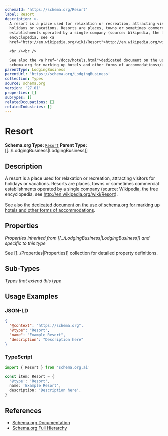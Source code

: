 ```yaml
---
schemaId: 'https://schema.org/Resort'
label: Resort
description: >-
  A resort is a place used for relaxation or recreation, attracting visitors for
  holidays or vacations. Resorts are places, towns or sometimes commercial
  establishments operated by a single company (source: Wikipedia, the free
  encyclopedia, see <a
  href="http://en.wikipedia.org/wiki/Resort">http://en.wikipedia.org/wiki/Resort</a>).

  <br /><br />

  See also the <a href="/docs/hotels.html">dedicated document on the use of
  schema.org for marking up hotels and other forms of accommodations</a>.
parentType: LodgingBusiness
parentUrl: 'https://schema.org/LodgingBusiness'
collection: Types
source: schema.org
version: '27.01'
properties: []
subTypes: []
relatedOccupations: []
relatedIndustries: []
---
```

# Resort

**Schema.org Type:** [`Resort`](https://schema.org/Resort)
**Parent Type:** [[../LodgingBusiness|LodgingBusiness]]

## Description

A resort is a place used for relaxation or recreation, attracting visitors for holidays or vacations. Resorts are places, towns or sometimes commercial establishments operated by a single company (source: Wikipedia, the free encyclopedia, see <a href="http://en.wikipedia.org/wiki/Resort">http://en.wikipedia.org/wiki/Resort</a>).
<br /><br />
See also the <a href="/docs/hotels.html">dedicated document on the use of schema.org for marking up hotels and other forms of accommodations</a>.

## Properties

*Properties inherited from [[../LodgingBusiness|LodgingBusiness]] and specific to this type*

See [[../Properties|Properties]] collection for detailed property definitions.

## Sub-Types

*Types that extend this type*

## Usage Examples

### JSON-LD

```json
{
  "@context": "https://schema.org",
  "@type": "Resort",
  "name": "Example Resort",
  "description": "Description here"
}
```

### TypeScript

```typescript
import { Resort } from 'schema.org.ai'

const item: Resort = {
  '@type': 'Resort',
  name: 'Example Resort',
  description: 'Description here',
}
```

## References

- [Schema.org Documentation](https://schema.org/Resort)
- [Schema.org Full Hierarchy](https://schema.org/docs/full.html)
